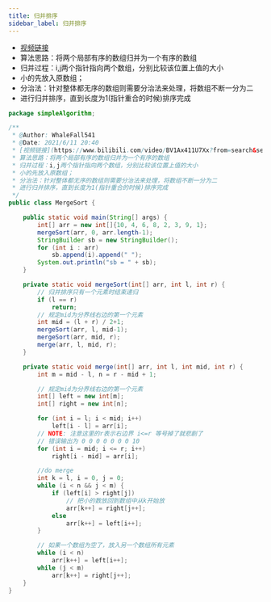 ```yaml
---
title: 归并排序
sidebar_label: 归并排序
---
```

 
 
 * [视频链接](https://www.bilibili.com/video/BV1Ax411U7Xx?from=search&seid=2724712095992885035) 
 * 算法思路：将两个局部有序的数组归并为一个有序的数组
 * 归并过程：i,j两个指针指向两个数组，分别比较该位置上值的大小
 * 小的先放入原数组；
 * 分治法：针对整体都无序的数组则需要分治法来处理，将数组不断一分为二
 * 进行归并排序，直到长度为1(指针重合的时候)排序完成

```java
package simpleAlgorithm;

/**
 * @Author: WhaleFall541
 * @Date: 2021/6/11 20:40
 * [视频链接](https://www.bilibili.com/video/BV1Ax411U7Xx?from=search&seid=2724712095992885035)
 * 算法思路：将两个局部有序的数组归并为一个有序的数组
 * 归并过程：i,j两个指针指向两个数组，分别比较该位置上值的大小
 * 小的先放入原数组；
 * 分治法：针对整体都无序的数组则需要分治法来处理，将数组不断一分为二
 * 进行归并排序，直到长度为1(指针重合的时候)排序完成
 */
public class MergeSort {

    public static void main(String[] args) {
        int[] arr = new int[]{10, 4, 6, 8, 2, 3, 9, 1};
        mergeSort(arr, 0, arr.length-1);
        StringBuilder sb = new StringBuilder();
        for (int i : arr)
            sb.append(i).append(" ");
        System.out.println("sb = " + sb);
    }

    private static void mergeSort(int[] arr, int l, int r) {
        // 归并排序只有一个元素时结束递归
        if (l == r)
            return;
        // 规定mid为分界线右边的第一个元素
        int mid = (l + r) / 2+1;
        mergeSort(arr, l, mid-1);
        mergeSort(arr, mid, r);
        merge(arr, l, mid, r);
    }

    private static void merge(int[] arr, int l, int mid, int r) {
        int m = mid - l, n = r - mid + 1;

        // 规定mid为分界线右边的第一个元素
        int[] left = new int[m];
        int[] right = new int[n];

        for (int i = l; i < mid; i++)
            left[i - l] = arr[i];
        // NOTE: 注意这里的r表示右边界 i<=r 等号掉了就悲剧了
        // 错误输出为 0 0 0 0 0 0 0 10
        for (int i = mid; i <= r; i++)
            right[i - mid] = arr[i];

        //do merge
        int k = l, i = 0, j = 0;
        while (i < n && j < m) {
            if (left[i] > right[j])
                // 把小的数放回到数组中从k开始放
                arr[k++] = right[j++];
            else
                arr[k++] = left[i++];
        }

        // 如果一个数组为空了，放入另一个数组所有元素
        while (i < n)
            arr[k++] = left[i++];
        while (j < m)
            arr[k++] = right[j++];
    }
}
```



<TailProtocal />
